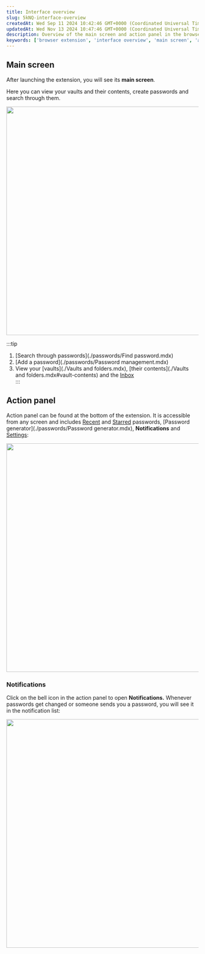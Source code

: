 ```yaml
---
title: Interface overview
slug: 5kNQ-interface-overview
createdAt: Wed Sep 11 2024 10:42:46 GMT+0000 (Coordinated Universal Time)
updatedAt: Wed Nov 13 2024 10:47:46 GMT+0000 (Coordinated Universal Time)
description: Overview of the main screen and action panel in the browser extension, including notifications and password management features.
keywords: ['browser extension', 'interface overview', 'main screen', 'action panel', 'notifications', 'password management']
---
```


## Main screen

After launching the extension, you will see its **main screen**.

Here you can view your vaults and their contents, create passwords and search through them.

<div style={{ textAlign: 'center' }}>
  <img
    src="/img/assets/QKZtfOnnubSbfN3D1EPqb-2O6UP44fynwp8R_4hwnto-20240912-083647.png"
    width="600"
    style={{ display: 'block', margin: '0 auto' }}
  />
</div>

:::tip
1. [Search through passwords](./passwords/Find password.mdx)  
2. [Add a password](./passwords/Password management.mdx)  
3. View your [vaults](./Vaults and folders.mdx), [their contents](./Vaults and folders.mdx#vault-contents) and the [Inbox](./passwords/Inbox.mdx)  
:::

## Action panel

Action panel can be found at the bottom of the extension. It is accessible from any screen and includes [Recent](./passwords/Recents.mdx) and [Starred](./passwords/Starred.mdx) passwords, [Password generator](./passwords/Password generator.mdx), **Notifications** and [Settings](./Settings.mdx):

<div style={{ textAlign: 'center' }}>
  <img
    src="/img/assets/QKZtfOnnubSbfN3D1EPqb-TSAFTxJp7e8605Aru9T6F-20240912-084345.png"
    width="600"
    style={{ display: 'block', margin: '0 auto' }}
  />
</div>

### Notifications

Click on the bell icon in the action panel to open **Notifications.** Whenever passwords get changed or someone sends you a password, you will see it in the notification list:

<div style={{ textAlign: 'center' }}>
  <img
    src="/img/assets/QKZtfOnnubSbfN3D1EPqb-MvXKZl0T_8Ol5e8ZAM6JP-20240917-133320.png"
    width="600"
    style={{ display: 'block', margin: '0 auto' }}
  />
</div>